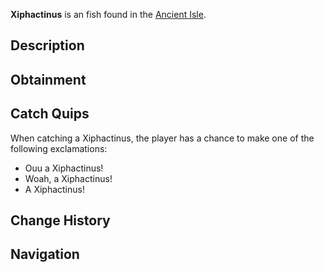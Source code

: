 {{FishInfobox
|image          = Xiphactinus.png
|rarity         = Unusual
|sea            = First Sea
|location       = [[Ancient Isle]]
|sublocation    = 
|sources        = Fishing Rod
|radar_location = 
|xp             = 135
|weather        = 
|time           = Night
|season         = Winter
|bait           = Fish Head
|base_weight    = 200
|base_value     = 170
|weight_range   = 60
|base_chance    = 45
|base_resil     = 60
}}
'''Xiphactinus''' is an {{Rarity|Unusual}} fish found in the [[Ancient Isle]].

== Description ==
{{Description|Xiphactinus is a massive, fast predator from the Cretaceous, with sharp teeth, sleek body, and incredible hunting efficiency.|Bestiary Entry}}

== Obtainment ==
{{Description|Can be found all around the Ancient Isle.|Bestiary Hint}}
{{Fish Availability|
Ancient Isle/Freshwater Pond
Ancient Isle/Surrounding Ocean
Ancient Isle/Waterfall
|top_rods      = 
Rapid Rod\192400.47\190539.97;
Fungal Rod\188882.04\188626.33;
Firefly Rod\186388.74\225928.56;
Wildflower Rod\183907.81\182754.46;
Fast Rod\182749.64\178193.77;
Antler Rod\172330.59\172097.29;
Ethereal Prism Rod\178700.9\330579.05;
Leviathan's Fang Rod\167365.59\213829.13;
Fortune Rod\98947.76\207721.16;
No-Life Rod\163060.83\163060.83;
Seraphic Rod\161352.74\161352.74;
Avalanche Rod\156578.6\112787.43;
Depthseeker Rod\156088.74\125865.6;
Challenger's Rod\147750.59\147750.59;
Rod Of The Forgotten Fang\147261.08\147261.08;
Verdant Shear Rod\145464.76\137408.05;
Zeus Rod\137339.86\137339.86;
Rod Of The Depths\133673.99\133673.99;
Blazebringer Rod\129803.63\129646.58;
Rod Of The Exalted One\129163.33\151993.34;
Volcanic Rod\125720.41\104231.33;
Trident Rod\117397.49\115645.18;
Free Spirit Rod\115249.21\115249.21;
Steady Rod\86043.32\73768.51
|recommended   = Ethereal Prism Rod
}}

== Catch Quips ==
When catching a Xiphactinus, the player has a chance to make one of the following exclamations:
* Ouu a Xiphactinus!
* Woah, a Xiphactinus!
* A Xiphactinus!

== Change History ==
{{Change History|{{subst:Current Version}}}}

== Navigation ==
{{Fish Navbox|Ancient Isle}}